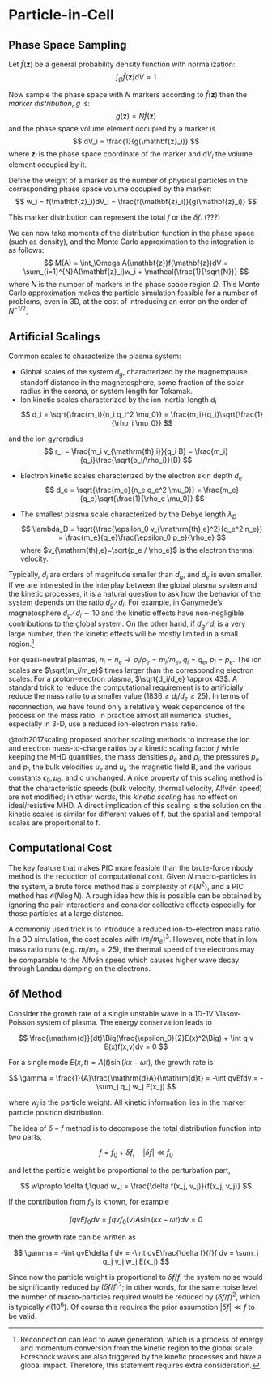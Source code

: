 # Particle-in-Cell {#sec-pic}

## Phase Space Sampling

Let $\hat{f}(\mathbf{z})$ be a general probability density function with normalization:
$$
\int_\Omega \hat{f}(\mathbf{z})dV = 1
$$

Now sample the phase space with $N$ markers according to $\hat{f}(\mathbf{z})$ then the _marker distribution_, $g$ is:
$$
g(\mathbf{z}) = N\hat{f}(\mathbf{z})
$$
and the phase space volume element occupied by a marker is
$$
dV_i = \frac{1}{g(\mathbf{z}_i)}
$$
where $\mathbf{z}_i$ is the phase space coordinate of the marker and $dV_i$ the volume element occupied by it.

Define the weight of a marker as the number of physical particles in the corresponding phase space volume occupied by
the marker:
$$
w_i = f(\mathbf{z}_i)dV_i = \frac{f(\mathbf{z}_i)}{g(\mathbf{z}_i)}
$$

This marker distribution can represent the total $f$ or the $\delta f$. (???)

We can now take moments of the distribution function in the phase space (such as density), and the Monte Carlo approximation to the integration is as follows:
$$
M(A) = \int_\Omega A(\mathbf{z})f(\mathbf{z})dV = \sum_{i=1}^{N}A(\mathbf{z}_i)w_i + \mathcal{\frac{1}{\sqrt{N}}}
$$
where $N$ is the number of markers in the phase space region $\Omega$. This Monte Carlo approximation makes the particle simulation feasible for a number of problems, even in 3D, at the cost of introducing an error on the order of $N^{-1/2}$.

## Artificial Scalings

Common scales to characterize the plasma system:

* Global scales of the system $d_g$, characterized by the magnetopause standoff distance in the magnetosphere, some fraction of the solar radius in the corona, or system length for Tokamak.
* Ion kinetic scales characterized by the ion inertial length $d_i$
$$
d_i = \sqrt{\frac{m_i}{n_i q_i^2 \mu_0}} = \frac{m_i}{q_i}\sqrt{\frac{1}{\rho_i \mu_0}}
$$

and the ion gyroradius
$$
r_i = \frac{m_i v_{\mathrm{th},i}}{q_i B} = \frac{m_i}{q_i}\frac{\sqrt{p_i/\rho_i}}{B}
$$

* Electron kinetic scales characterized by the electron skin depth $d_e$
$$
d_e = \sqrt{\frac{m_e}{n_e q_e^2 \mu_0}} = \frac{m_e}{q_e}\sqrt{\frac{1}{\rho_e \mu_0}}
$$

* The smallest plasma scale characterized by the Debye length $\lambda_D$
$$
\lambda_D = \sqrt{\frac{\epsilon_0 v_{\mathrm{th},e}^2}{q_e^2 n_e}} = \frac{m_e}{q_e}\frac{\epsilon_0 p_e}{\rho_e}
$$
where $v_{\mathrm{th},e}=\sqrt{p_e / \rho_e}$ is the electron thermal velocity.

Typically, $d_i$ are orders of magnitude smaller than $d_g$, and $d_e$ is even smaller. If we are interested in the interplay between the global plasma system and the kinetic processes, it is a natural question to ask how the behavior of the system depends on the ratio $d_g∕d_i$. For example, in Ganymede's magnetosphere $d_g∕d_i \sim 10$ and the kinetic effects have non-negligible contributions to the global system. On the other hand, if $d_g∕d_i$ is a very large number, then the kinetic effects will be mostly limited in a small region.[^debate]

[^debate]: Reconnection can lead to wave generation, which is a process of energy and momentum conversion from the kinetic region to the global scale. Foreshock waves are also triggered by the kinetic processes and have a global impact. Therefore, this statement requires extra consideration.

For quasi-neutral plasmas, $n_i = n_e \rightarrow \rho_i/\rho_e = m_i/m_e$, $q_i = q_e$, $p_i = p_e$. The ion scales are $\sqrt{m_i/m_e}$ times larger than the corresponding electron scales. For a proton-electron plasma, $\sqrt{d_i/d_e} \approx 43$. A standard trick to reduce the computational requirement is to artificially reduce the mass ratio to a smaller value ($1836 \ge d_i/d_e \ge 25$). In terms of reconnection, we have found only a relatively weak dependence of the process on the mass ratio. In practice almost all numerical studies, especially in 3-D, use a reduced ion-electron mass ratio.

@toth2017scaling proposed another scaling methods to increase the ion and electron mass-to-charge ratios by a kinetic scaling factor $f$ while keeping the MHD quantities, the mass densities $\rho_e$ and $\rho_i$, the pressures $p_e$ and $p_i$, the bulk velocities $u_e$ and $u_i$, the magnetic field B, and the various constants $\epsilon_0, \mu_0$, and c unchanged. A nice property of this scaling method is that the characteristic speeds (bulk velocity, thermal velocity, Alfvén speed) are not modified; in other words, this _kinetic scaling_ has no effect on ideal/resistive MHD. A direct implication of this scaling is the solution on the kinetic scales is similar for different values of f, but the spatial and temporal scales are proportional to f.

## Computational Cost

The key feature that makes PIC more feasible than the brute-force nbody method is the reduction of computational cost. Given $N$ macro-particles in the system, a brute force method has a complexity of $\mathcal{O}(N^2)$, and a PIC method has $\mathcal{O}(N\log N)$. A rough idea how this is possible can be obtained by ignoring the pair interactions and consider collective effects especially for those particles at a large distance.

A commonly used trick is to introduce a reduced ion-to-electron mass ratio. In a 3D simulation, the cost scales with $(m_i/m_e)^3$. However, note that in low mass ratio runs (e.g. $m_i/m_e=25$), the thermal speed of the electrons may be comparable to the Alfvén speed which causes higher wave decay through Landau damping on the electrons.

## δf Method {#sec-delta_f}

Consider the growth rate of a single unstable wave in a 1D-1V Vlasov-Poisson system of plasma. The energy conservation leads to

$$
\frac{\mathrm{d}}{dt}\Big(\frac{\epsilon_0}{2}E(x)^2\Big) + \int q v E(x)f(x,v)dv = 0
$$

For a single mode $E(x,t) = A(t)\sin(kx-\omega t)$, the growth rate is

$$
\gamma = \frac{1}{A}\frac{\mathrm{d}A}{\mathrm{d}t} = -\int qvEfdv = -\sum_j q_j w_j E(x_j)
$$

where $w_j$ is the particle weight. All kinetic information lies in the marker particle position distribution.

The idea of $\delta-f$ method is to decompose the total distribution function into two parts,

$$
f = f_0 + \delta f,\quad |\delta f|\ll f_0
$$

and let the particle weight be proportional to the perturbation part,

$$
w\propto \delta f,\quad w_j = \frac{\delta f(x_j, v_j)}{f(x_j, v_j)}
$$

If the contribution from $f_0$ is known, for example

$$
\int qvE f_0 dv = \int qvf_0(v) A \sin(kx-\omega t)dv = 0
$$

then the growth rate can be written as

$$
\gamma = -\int qvE\delta f dv = -\int qvE\frac{\delta f}{f}f dv = \sum_j q_j v_j w_j E(x_j)
$$

Since now the particle weight is proportional to $\delta f/f$, the system noise would be significantly reduced by $(\delta f/f)^2$; in other words, for the same noise level the number of macro-particles required would be reduced by $(\delta f/f)^2$, which is typically $\mathcal{O}(10^6)$. Of course this requires the prior assumption $|\delta f| \ll f$ to be valid.
